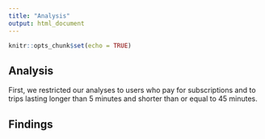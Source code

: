 ```yaml
---
title: "Analysis"
output: html_document
---
```


```r
knitr::opts_chunk$set(echo = TRUE)
```

## Analysis

First, we restricted our analyses to users who pay for subscriptions and to trips lasting longer than 5 minutes and shorter than or equal to 45 minutes. 

## Findings